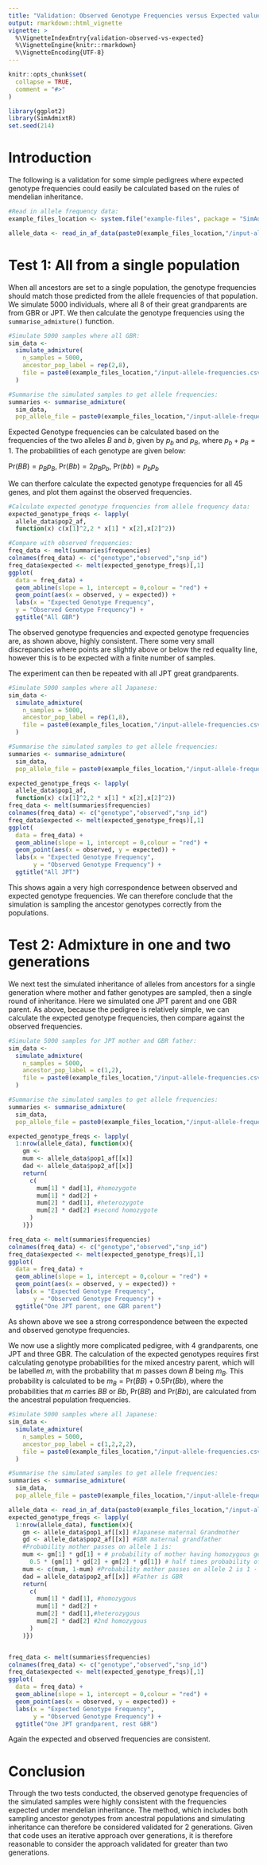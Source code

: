 ```yaml
---
title: "Validation: Observed Genotype Frequencies versus Expected values"
output: rmarkdown::html_vignette
vignette: >
  %\VignetteIndexEntry{validation-observed-vs-expected}
  %\VignetteEngine{knitr::rmarkdown}
  %\VignetteEncoding{UTF-8}
---
```


```r
knitr::opts_chunk$set(
  collapse = TRUE,
  comment = "#>"
)
```

```r
library(ggplot2)
library(SimAdmixtR)
set.seed(214)
```

# Introduction

The following is a validation for some simple pedigrees where expected genotype frequencies could easily be calculated based on the rules of mendelian inheritance. 

```r
#Read in allele frequency data:
example_files_location <- system.file("example-files", package = "SimAdmixtR")

allele_data <- read_in_af_data(paste0(example_files_location,"/input-allele-frequencies.csv"))
```

# Test 1: All from a single population

When all ancestors are set to a single population, the genotype frequencies should match those predicted from the allele frequencies of that population. We simulate 5000 individuals, where all 8 of their great grandparents are from GBR or JPT. We then calculate the genotype frequencies using the `summarise_admixture()` function.

```r
#Simulate 5000 samples where all GBR:
sim_data <- 
  simulate_admixture(
    n_samples = 5000,
    ancestor_pop_label = rep(2,8),
    file = paste0(example_files_location,"/input-allele-frequencies.csv")
  )

#Summarise the simulated samples to get allele frequencies:
summaries <- summarise_admixture(
  sim_data,
  pop_allele_file = paste0(example_files_location,"/input-allele-frequencies.csv"))
```

Expected Genotype frequencies can be calculated based on the frequencies of the two alleles $B$ and $b$, given by $p_b$ and $p_B$, where $p_b + p_B = 1$. The probabilities of each genotype are given below:

$\mathrm{Pr}{\left(BB\right)} = p_Bp_B$, 
$\mathrm{Pr}{\left(Bb\right)} = 2p_Bp_b$, 
$\mathrm{Pr}{\left(bb\right)} = p_bp_b$

We can therfore calculate the expected genotype frequencies for all 45 genes, and plot them against the observed frequencies.
```r
#Calculate expected genotype frequencies from allele frequency data:
expected_genotype_freqs <- lapply(
  allele_data$pop2_af, 
  function(x) c(x[1]^2,2 * x[1] * x[2],x[2]^2))

#Compare with observed frequencies:
freq_data <- melt(summaries$frequencies)
colnames(freq_data) <- c("genotype","observed","snp_id")
freq_data$expected <- melt(expected_genotype_freqs)[,1]
ggplot(
  data = freq_data) +
  geom_abline(slope = 1, intercept = 0,colour = "red") +
  geom_point(aes(x = observed, y = expected)) +
  labs(x = "Expected Genotype Frequency",
  y = "Observed Genotype Frequency") +
  ggtitle("All GBR")
```

The observed genotype frequencies and expected genotype frequencies are, as shown above, highly consistent. There some very small discrepancies where points are slightly above or below the red equality line, however this is to be expected with a finite number of samples.

The experiment can then be repeated with all JPT great grandparents.

```r
#Simulate 5000 samples where all Japanese:
sim_data <- 
  simulate_admixture(
    n_samples = 5000,
    ancestor_pop_label = rep(1,8),
    file = paste0(example_files_location,"/input-allele-frequencies.csv")
  )

#Summarise the simulated samples to get allele frequencies:
summaries <- summarise_admixture(
  sim_data,
  pop_allele_file = paste0(example_files_location,"/input-allele-frequencies.csv"))

expected_genotype_freqs <- lapply(
  allele_data$pop1_af, 
  function(x) c(x[1]^2,2 * x[1] * x[2],x[2]^2))
freq_data <- melt(summaries$frequencies)
colnames(freq_data) <- c("genotype","observed","snp_id")
freq_data$expected <- melt(expected_genotype_freqs)[,1]
ggplot(
  data = freq_data) +
  geom_abline(slope = 1, intercept = 0,colour = "red") +
  geom_point(aes(x = observed, y = expected)) +
  labs(x = "Expected Genotype Frequency",
       y = "Observed Genotype Frequency") +
  ggtitle("All JPT")
```

This shows again a very high correspondence between observed and expected genotype frequencies. We can therefore conclude that the simulation is sampling the ancestor genotypes correctly from the populations.

# Test 2: Admixture in one and two generations

We next test the simulated inheritance of alleles from ancestors for a single generation where mother and father genotypes are sampled, then a single round of inheritance. Here we simulated one JPT parent and one GBR parent. As above, because the pedigree is relatively simple, we can calculate the expected genotype frequencies, then compare against the observed frequencies.

```r
#Simulate 5000 samples for JPT mother and GBR father:
sim_data <- 
  simulate_admixture(
    n_samples = 5000,
    ancestor_pop_label = c(1,2),
    file = paste0(example_files_location,"/input-allele-frequencies.csv")
  )

#Summarise the simulated samples to get allele frequencies:
summaries <- summarise_admixture(
  sim_data,
  pop_allele_file = paste0(example_files_location,"/input-allele-frequencies.csv"))

expected_genotype_freqs <- lapply(
  1:nrow(allele_data), function(x){
    gm <- 
    mum <- allele_data$pop1_af[[x]]
    dad <- allele_data$pop2_af[[x]]
    return(
      c(
        mum[1] * dad[1], #homozygote
        mum[1] * dad[2] +
        mum[2] * dad[1], #heterozygote
        mum[2] * dad[2] #second homozygote
      )
    )})

freq_data <- melt(summaries$frequencies)
colnames(freq_data) <- c("genotype","observed","snp_id")
freq_data$expected <- melt(expected_genotype_freqs)[,1]
ggplot(
  data = freq_data) +
  geom_abline(slope = 1, intercept = 0,colour = "red") +
  geom_point(aes(x = observed, y = expected)) +
  labs(x = "Expected Genotype Frequency",
       y = "Observed Genotype Frequency") +
  ggtitle("One JPT parent, one GBR parent")
```

As shown above we see a strong correspondence between the expected and observed genotype frequencies.

We now use a slightly more complicated pedigree, with 4 grandparents, one JPT and three GBR. The calculation of the expected genotypes requires first calculating genotype probabilities for the mixed ancestry parent, which will be labelled $m$, with the probability that $m$ passes down $B$ being $m_B$. This probability is calculated to be $m_B = \mathrm{Pr}{\left(BB\right)} +  0.5 \mathrm{Pr}{\left(Bb\right)}$, where the probabilities that $m$ carries $BB$ or $Bb$, $\mathrm{Pr}{\left(BB\right)}$ and $\mathrm{Pr}{\left(Bb\right)}$, are calculated from the ancestral population frequencies.

```r
#Simulate 5000 samples where all Japanese:
sim_data <- 
  simulate_admixture(
    n_samples = 5000,
    ancestor_pop_label = c(1,2,2,2),
    file = paste0(example_files_location,"/input-allele-frequencies.csv")
  )

#Summarise the simulated samples to get allele frequencies:
summaries <- summarise_admixture(
  sim_data,
  pop_allele_file = paste0(example_files_location,"/input-allele-frequencies.csv"))

allele_data <- read_in_af_data(paste0(example_files_location,"/input-allele-frequencies.csv"))
expected_genotype_freqs <- lapply(
  1:nrow(allele_data), function(x){
    gm <- allele_data$pop1_af[[x]] #Japanese maternal Grandmother
    gd <- allele_data$pop2_af[[x]] #GBR maternal grandfather
    #Probability mother passes on allele 1 is:
    mum <- gm[1] * gd[1] + # probability of mother having homozygous genotype 11
      0.5 * (gm[1] * gd[2] + gm[2] * gd[1]) # half times probability of mother having heterozygous genotype 12
    mum <- c(mum, 1-mum) #Probability mother passes on allele 2 is 1 - Pr(passes on allele 1)
    dad = allele_data$pop2_af[[x]] #Father is GBR
    return(
      c(
        mum[1] * dad[1], #homozygous
        mum[1] * dad[2] +
        mum[2] * dad[1],#heterozygous
        mum[2] * dad[2] #2nd homozygous
      )
    )})


freq_data <- melt(summaries$frequencies)
colnames(freq_data) <- c("genotype","observed","snp_id")
freq_data$expected <- melt(expected_genotype_freqs)[,1]
ggplot(
  data = freq_data) +
  geom_abline(slope = 1, intercept = 0,colour = "red") +
  geom_point(aes(x = observed, y = expected)) +
  labs(x = "Expected Genotype Frequency",
       y = "Observed Genotype Frequency") +
  ggtitle("One JPT grandparent, rest GBR")
```

Again the expected and observed frequencies are consistent.

# Conclusion

Through the two tests conducted, the observed genotype frequencies of the simulated samples were highly consistent with the frequencies expected under mendelian inheritance. The method, which includes both sampling ancestor genotypes from ancestral populations and simulating inheritance can therefore be considered validated for 2 generations. Given that code uses an iterative approach over generations, it is therefore reasonable to consider the approach validated for greater than two generations.
